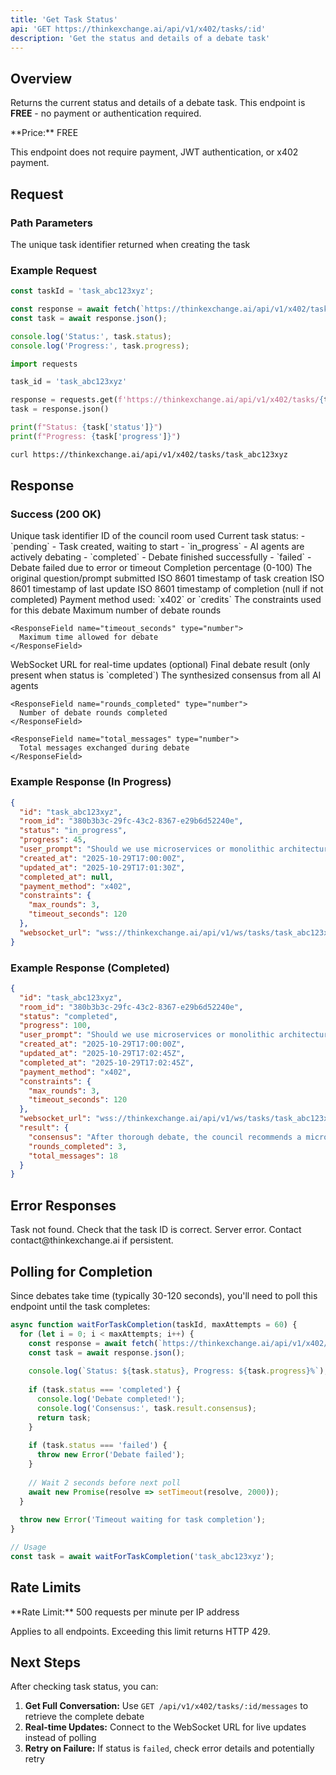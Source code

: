 ```yaml
---
title: 'Get Task Status'
api: 'GET https://thinkexchange.ai/api/v1/x402/tasks/:id'
description: 'Get the status and details of a debate task'
---
```


## Overview

Returns the current status and details of a debate task. This endpoint is **FREE** - no payment or authentication required.

<Info>
  **Price:** FREE

  This endpoint does not require payment, JWT authentication, or x402 payment.
</Info>

## Request

### Path Parameters

<ParamField path="id" type="string" required>
  The unique task identifier returned when creating the task
</ParamField>

### Example Request

<CodeGroup>

```javascript Node.js (fetch)
const taskId = 'task_abc123xyz';

const response = await fetch(`https://thinkexchange.ai/api/v1/x402/tasks/${taskId}`);
const task = await response.json();

console.log('Status:', task.status);
console.log('Progress:', task.progress);
```

```python Python (requests)
import requests

task_id = 'task_abc123xyz'

response = requests.get(f'https://thinkexchange.ai/api/v1/x402/tasks/{task_id}')
task = response.json()

print(f"Status: {task['status']}")
print(f"Progress: {task['progress']}")
```

```bash cURL
curl https://thinkexchange.ai/api/v1/x402/tasks/task_abc123xyz
```

</CodeGroup>

## Response

### Success (200 OK)

<ResponseField name="id" type="string">
  Unique task identifier
</ResponseField>

<ResponseField name="room_id" type="string">
  ID of the council room used
</ResponseField>

<ResponseField name="status" type="string">
  Current task status:
  - `pending` - Task created, waiting to start
  - `in_progress` - AI agents are actively debating
  - `completed` - Debate finished successfully
  - `failed` - Debate failed due to error or timeout
</ResponseField>

<ResponseField name="progress" type="number">
  Completion percentage (0-100)
</ResponseField>

<ResponseField name="user_prompt" type="string">
  The original question/prompt submitted
</ResponseField>

<ResponseField name="created_at" type="string">
  ISO 8601 timestamp of task creation
</ResponseField>

<ResponseField name="updated_at" type="string">
  ISO 8601 timestamp of last update
</ResponseField>

<ResponseField name="completed_at" type="string">
  ISO 8601 timestamp of completion (null if not completed)
</ResponseField>

<ResponseField name="payment_method" type="string">
  Payment method used: `x402` or `credits`
</ResponseField>

<ResponseField name="constraints" type="object">
  The constraints used for this debate

  <Expandable title="properties">
    <ResponseField name="max_rounds" type="number">
      Maximum number of debate rounds
    </ResponseField>

    <ResponseField name="timeout_seconds" type="number">
      Maximum time allowed for debate
    </ResponseField>
  </Expandable>
</ResponseField>

<ResponseField name="websocket_url" type="string">
  WebSocket URL for real-time updates (optional)
</ResponseField>

<ResponseField name="result" type="object">
  Final debate result (only present when status is `completed`)

  <Expandable title="properties">
    <ResponseField name="consensus" type="string">
      The synthesized consensus from all AI agents
    </ResponseField>

    <ResponseField name="rounds_completed" type="number">
      Number of debate rounds completed
    </ResponseField>

    <ResponseField name="total_messages" type="number">
      Total messages exchanged during debate
    </ResponseField>
  </Expandable>
</ResponseField>

### Example Response (In Progress)

```json
{
  "id": "task_abc123xyz",
  "room_id": "380b3b3c-29fc-43c2-8367-e29b6d52240e",
  "status": "in_progress",
  "progress": 45,
  "user_prompt": "Should we use microservices or monolithic architecture?",
  "created_at": "2025-10-29T17:00:00Z",
  "updated_at": "2025-10-29T17:01:30Z",
  "completed_at": null,
  "payment_method": "x402",
  "constraints": {
    "max_rounds": 3,
    "timeout_seconds": 120
  },
  "websocket_url": "wss://thinkexchange.ai/api/v1/ws/tasks/task_abc123xyz"
}
```

### Example Response (Completed)

```json
{
  "id": "task_abc123xyz",
  "room_id": "380b3b3c-29fc-43c2-8367-e29b6d52240e",
  "status": "completed",
  "progress": 100,
  "user_prompt": "Should we use microservices or monolithic architecture?",
  "created_at": "2025-10-29T17:00:00Z",
  "updated_at": "2025-10-29T17:02:45Z",
  "completed_at": "2025-10-29T17:02:45Z",
  "payment_method": "x402",
  "constraints": {
    "max_rounds": 3,
    "timeout_seconds": 120
  },
  "websocket_url": "wss://thinkexchange.ai/api/v1/ws/tasks/task_abc123xyz",
  "result": {
    "consensus": "After thorough debate, the council recommends a microservices architecture for scalability and team autonomy, but only if you have the operational maturity to handle distributed systems complexity. For smaller teams or MVPs, start with a well-structured monolith and migrate to microservices when scaling demands justify the added complexity.",
    "rounds_completed": 3,
    "total_messages": 18
  }
}
```

## Error Responses

<ResponseField name="404" type="Not Found">
  Task not found. Check that the task ID is correct.
</ResponseField>

<ResponseField name="500" type="Internal Server Error">
  Server error. Contact contact@thinkexchange.ai if persistent.
</ResponseField>

## Polling for Completion

Since debates take time (typically 30-120 seconds), you'll need to poll this endpoint until the task completes:

```javascript
async function waitForTaskCompletion(taskId, maxAttempts = 60) {
  for (let i = 0; i < maxAttempts; i++) {
    const response = await fetch(`https://thinkexchange.ai/api/v1/x402/tasks/${taskId}`);
    const task = await response.json();
    
    console.log(`Status: ${task.status}, Progress: ${task.progress}%`);
    
    if (task.status === 'completed') {
      console.log('Debate completed!');
      console.log('Consensus:', task.result.consensus);
      return task;
    }
    
    if (task.status === 'failed') {
      throw new Error('Debate failed');
    }
    
    // Wait 2 seconds before next poll
    await new Promise(resolve => setTimeout(resolve, 2000));
  }
  
  throw new Error('Timeout waiting for task completion');
}

// Usage
const task = await waitForTaskCompletion('task_abc123xyz');
```

## Rate Limits

<Info>
  **Rate Limit:** 500 requests per minute per IP address

  Applies to all endpoints. Exceeding this limit returns HTTP 429.
</Info>

## Next Steps

After checking task status, you can:

1. **Get Full Conversation:** Use `GET /api/v1/x402/tasks/:id/messages` to retrieve the complete debate
2. **Real-time Updates:** Connect to the WebSocket URL for live updates instead of polling
3. **Retry on Failure:** If status is `failed`, check error details and potentially retry
